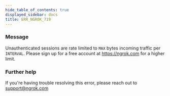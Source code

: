 ```yaml
---
hide_table_of_contents: true
displayed_sidebar: docs
title: ERR_NGROK_719
---
```




### Message

Unauthenticated sessions are rate limited to `MAX` bytes incoming traffic per `INTERVAL`. Please sign up for a free account at https://ngrok.com for a higher limit.

<ErrorDetails error="err_ngrok_719" />

### Further help

If you're having trouble resolving this error, please reach out to [support@ngrok.com](mailto:support@ngrok.com?subject=Help%20with%20ERR_NGROK_719)
